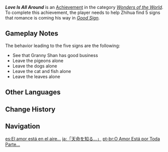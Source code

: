 {{Achievement Infobox
|id           = 84510
|order id     = 4035
|category     = Wonders of the World
|description  = In "[[Good Sign]]," help Zhihua find 5 signs that romance is coming his way.
|requirements = See that Granny Shan has good business, leave the pigeons alone, leave the dogs alone, leave the cat and fish alone, and leave the leaves alone.
|primogems    = 5
|tracking     = 
|type         = Commission
}}
'''''Love Is All Around''''' is an [[Achievement]] in the category ''[[Wonders of the World]]''. To complete this achievement, the player needs to help Zhihua find 5 signs that romance is coming his way in ''[[Good Sign]].''

==Gameplay Notes==
The behavior leading to the five signs are the following:
*See that Granny Shan has good business
*Leave the pigeons alone
*Leave the dogs alone
*Leave the cat and fish alone
*Leave the leaves alone
<!--
==Trivia==

==Video Guides==
{{EVT
|video1   = 
|caption1 = 
}}
-->
==Other Languages==
{{Other Languages
|en      = Love Is All Around
|zhs     = 「知天命…」
|zhs_rm  = "Zhī Tiānmìng..."
|zht     = 「知天命…」
|zht_rm  = "Zhī Tiānmìng..."
|zh_tl   = "Knowing Destiny..."
|ja      = 「天命を知る…」
|ja_rm   = "Tenmei wo Shiru..."
|ja_tl   = "Knowing God's Will..."
|ko      = 「지천명…」
|ko_tl   = "Knowing God's Will..."
|es      = El amor está en el aire...
|es_tl   = Love is in the Air...
|fr      = Aux immortels les affaires des dieux...
|fr_tl   = To the Immortals the Business of the Gods...
|ru      = Любовь повсюду
|ru_tl   = Love is Everywhere
|th      = "รู้ชะตาฟ้าลิขิต"
|th_rm   = 
|th_tl   = 
|vi      = "Hiểu {{tt|thiên mệnh|天命}}..."
|vi_tl   = "Understanding the Heaven's Will..."
|de      = Das ist Vorsehung
|de_tl   = That is Destiny
|id      = Mengetahui Takdir...
|id_tl   = Knowing Fate...
|pt      = O Amor Está por Toda Parte...
|pt_tl   = 
|tr      = Havada Aşk Kokusu Var
|tr_tl   = The Scent of Love is in the Air
|it      = C'è amore nell'aria
|it_tl   = 
}}

==Change History==
{{Change History|1.0}}
<!--
==References==
{{Reflist}}
-->
==Navigation==
{{Achievement Navbox|Wonders of the World|Commission}}

[[es:El amor está en el aire...]]
[[ja:「天命を知る…」]]
[[pt-br:O Amor Está por Toda Parte...]]